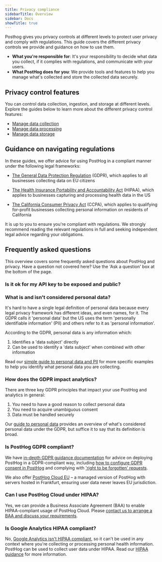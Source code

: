 ```yaml
---
title: Privacy compliance
sidebarTitle: Overview
sidebar: Docs
showTitle: true
---
```


Posthog gives you privacy controls at different levels to protect user privacy and comply with regulations.
This guide covers the different privacy controls we provide and guidance on how to use them.

- **What you're responsible for**: It's your responsibility to decide what data you collect, if it complies with regulations, and communicate with your users.
- **What PostHog does for you**: We provide tools and features to help you manage what's collected and store the collected data securely.

## Privacy control features

You can control data collection, ingestion, and storage at different levels. Explore the guides below to learn more about the different privacy control features:

- [Manage data collection](/docs/privacy/data-collection)
- [Manage data processing](/docs/privacy/data-storage#processing-data-before-storage)
- [Manage data storage](/docs/privacy/data-storage)


## Guidance on navigating regulations

In these guides, we offer advice for using PostHog in a compliant manner under the following legal frameworks:

- [The General Data Protection Regulation](/docs/privacy/gdpr-compliance/) (GDPR), which applies to all businesses collecting data on EU citizens

- [The Health Insurance Portability and Accountability Act](/docs/privacy/hipaa-compliance/) (HIPAA), which applies to businesses capturing and processing health data in the US

- [The California Consumer Privacy Act](/docs/privacy/ccpa-compliance/) (CCPA), which applies to qualifying for-profit businesses collecting personal information on residents of California


<CalloutBox type="info" title="These are not legal advice">

It is up to you to ensure you're compliant with regulations. We strongly recommend reading the relevant regulations in full and seeking independent legal advice regarding your obligations. 

</CalloutBox>

## Frequently asked questions

This overview covers some frequently asked questions about PostHog and privacy. Have a question not covered here? Use the 'Ask a question' box at the bottom of the page.

### Is it ok for my API key to be exposed and public?


<ExposedApiKeys />

### What is and isn't considered personal data?

It's hard to have a single legal definition of personal data because every legal privacy framework has different ideas, and even names, for it. The GDPR calls it 'personal data' but the US uses the term 'personally identifiable information' (PII) and others refer to it as 'personal information'.

According to the GDPR, personal data is any information which: 

1. Identifies a 'data subject' directly
2. Can be used to identify a 'data subject' when combined with other information

Read our [simple guide to personal data and PII](/blog/what-is-personal-data-pii) for more specific examples to help you identify what personal data you are collecting.

### How does the GDPR impact analytics?

There are three key GDPR principles that impact your use PostHog and analytics in general:

1. You need to have a good reason to collect personal data
2. You need to acquire unambiguous consent
3. Data must be handled securely

Our [guide to personal data](/blog/what-is-personal-data-pii) provides an overview of what's considered personal data under the GDPR, but suffice it to say that its definition is broad.

### Is PostHog GDPR compliant?

We have [in-depth GDPR guidance documentation](/docs/privacy/gdpr-compliance) for advice on deploying PostHog in a GDPR-compliant way, including [how to configure GDPR consent in PostHog](/docs/privacy/gdpr-compliance#step-4-configure-consent) and complying with ['right to be forgotten' requests](/docs/privacy/gdpr-compliance#complying-with-right-to-be-forgotten-requests).

We also offer [PostHog Cloud EU](https://eu.posthog.com/signup) – a managed version of PostHog with servers hosted in Frankfurt, ensuring user data never leaves EU jurisdiction. 

### Can I use PostHog Cloud under HIPAA?

Yes, we can provide a Business Associate Agreement (BAA) to enable HIPAA-compliant usage of PostHog Cloud. Please [contact us to arrange a BAA and discuss your requirements](/talk-to-a-human). 

### Is Google Analytics HIPAA compliant?

No, [Google Analytics isn't HIPAA compliant](/blog/is-google-analytics-hipaa-compliant), so it can't be used in any context where you're collecting or processing personal health information. PostHog can be used to collect user data under HIPAA. Read our [HIPAA guidance](/docs/privacy/hipaa-compliance) for more information.
